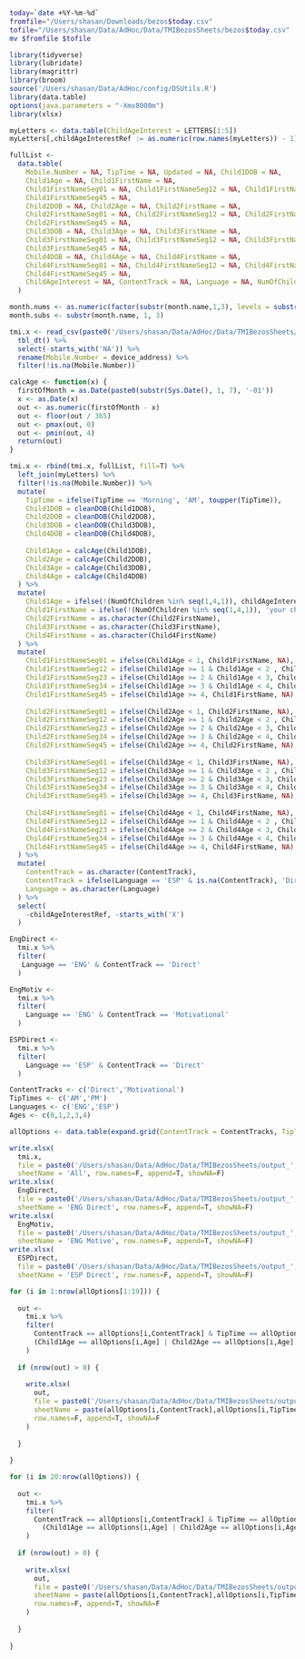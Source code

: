 ```bash
today=`date +%Y-%m-%d`
fromfile="/Users/shasan/Downloads/bezos$today.csv"
tofile="/Users/shasan/Data/AdHoc/Data/TMIBezosSheets/bezos$today.csv"
mv $fromfile $tofile
```


```r
library(tidyverse)
library(lubridate)
library(magrittr)
library(broom)
source('/Users/shasan/Data/AdHoc/config/DSUtils.R')
library(data.table)
options(java.parameters = "-Xmx8000m")
library(xlsx)

myLetters <- data.table(ChildAgeInterest = LETTERS[1:5])
myLetters[,childAgeInterestRef := as.numeric(row.names(myLetters)) - 1]

fullList <-
  data.table(
    Mobile.Number = NA, TipTime = NA, Updated = NA, Child1DOB = NA, 
    Child1Age = NA, Child1FirstName = NA,
    Child1FirstNameSeg01 = NA, Child1FirstNameSeg12 = NA, Child1FirstNameSeg23 = NA, Child1FirstNameSeg34 = NA,
    Child1FirstNameSeg45 = NA,
    Child2DOB = NA, Child2Age = NA,	Child2FirstName = NA,
    Child2FirstNameSeg01 = NA, Child2FirstNameSeg12 = NA, Child2FirstNameSeg23 = NA, Child2FirstNameSeg34 = NA,
    Child2FirstNameSeg45 = NA,
    Child3DOB = NA, Child3Age = NA, Child3FirstName = NA,
    Child3FirstNameSeg01 = NA, Child3FirstNameSeg12 = NA, Child3FirstNameSeg23 = NA, Child3FirstNameSeg34 = NA,
    Child3FirstNameSeg45 = NA,
    Child4DOB = NA, Child4Age = NA, Child4FirstName = NA,
    Child4FirstNameSeg01 = NA, Child4FirstNameSeg12 = NA, Child4FirstNameSeg23 = NA, Child4FirstNameSeg34 = NA,
    Child4FirstNameSeg45 = NA,
    ChildAgeInterest = NA, ContentTrack = NA, Language = NA, NumOfChildren = NA
  )

month.nums <- as.numeric(factor(substr(month.name,1,3), levels = substr(month.name,1,3)))
month.subs <- substr(month.name, 1, 3)

tmi.x <- read_csv(paste0('/Users/shasan/Data/AdHoc/Data/TMIBezosSheets/bezos',Sys.Date(),'.csv')) %>%
  tbl_dt() %>%
  select(-starts_with('NA')) %>%
  rename(Mobile.Number = device_address) %>%
  filter(!is.na(Mobile.Number)) 

calcAge <- function(x) {
  firstOfMonth = as.Date(paste0(substr(Sys.Date(), 1, 7), '-01'))
  x <- as.Date(x)
  out <- as.numeric(firstOfMonth - x)
  out <- floor(out / 365)
  out <- pmax(out, 0)
  out <- pmin(out, 4)
  return(out)
}

tmi.x <- rbind(tmi.x, fullList, fill=T) %>%
  left_join(myLetters) %>%
  filter(!is.na(Mobile.Number)) %>%
  mutate(
    TipTime = ifelse(TipTime == 'Morning', 'AM', toupper(TipTime)),
    Child1DOB = cleanDOB(Child1DOB),
    Child2DOB = cleanDOB(Child2DOB),
    Child3DOB = cleanDOB(Child3DOB),
    Child4DOB = cleanDOB(Child4DOB),
    
    Child1Age = calcAge(Child1DOB),
    Child2Age = calcAge(Child2DOB),
    Child3Age = calcAge(Child3DOB),
    Child4Age = calcAge(Child4DOB)
  ) %>%
  mutate(
    Child1Age = ifelse(!(NumOfChildren %in% seq(1,4,1)), childAgeInterestRef, Child1Age),
    Child1FirstName = ifelse(!(NumOfChildren %in% seq(1,4,1)), 'your child', as.character(Child1FirstName)),
    Child2FirstName = as.character(Child2FirstName),
    Child3FirstName = as.character(Child3FirstName),
    Child4FirstName = as.character(Child4FirstName)
  ) %>%
  mutate(
    Child1FirstNameSeg01 = ifelse(Child1Age < 1, Child1FirstName, NA),
    Child1FirstNameSeg12 = ifelse(Child1Age >= 1 & Child1Age < 2 , Child1FirstName, NA),
    Child1FirstNameSeg23 = ifelse(Child1Age >= 2 & Child1Age < 3, Child1FirstName, NA),
    Child1FirstNameSeg34 = ifelse(Child1Age >= 3 & Child1Age < 4, Child1FirstName, NA),
    Child1FirstNameSeg45 = ifelse(Child1Age >= 4, Child1FirstName, NA),
    
    Child2FirstNameSeg01 = ifelse(Child2Age < 1, Child2FirstName, NA),
    Child2FirstNameSeg12 = ifelse(Child2Age >= 1 & Child2Age < 2 , Child2FirstName, NA),
    Child2FirstNameSeg23 = ifelse(Child2Age >= 2 & Child2Age < 3, Child2FirstName, NA),
    Child2FirstNameSeg34 = ifelse(Child2Age >= 3 & Child2Age < 4, Child2FirstName, NA),
    Child2FirstNameSeg45 = ifelse(Child2Age >= 4, Child2FirstName, NA),
    
    Child3FirstNameSeg01 = ifelse(Child3Age < 1, Child3FirstName, NA),
    Child3FirstNameSeg12 = ifelse(Child3Age >= 1 & Child3Age < 2 , Child3FirstName, NA),
    Child3FirstNameSeg23 = ifelse(Child3Age >= 2 & Child3Age < 3, Child3FirstName, NA),
    Child3FirstNameSeg34 = ifelse(Child3Age >= 3 & Child3Age < 4, Child3FirstName, NA),
    Child3FirstNameSeg45 = ifelse(Child3Age >= 4, Child3FirstName, NA),
    
    Child4FirstNameSeg01 = ifelse(Child4Age < 1, Child4FirstName, NA),
    Child4FirstNameSeg12 = ifelse(Child4Age >= 1 & Child4Age < 2 , Child4FirstName, NA),
    Child4FirstNameSeg23 = ifelse(Child4Age >= 2 & Child4Age < 3, Child4FirstName, NA),
    Child4FirstNameSeg34 = ifelse(Child4Age >= 3 & Child4Age < 4, Child4FirstName, NA),
    Child4FirstNameSeg45 = ifelse(Child4Age >= 4, Child4FirstName, NA)
  ) %>%
  mutate(
    ContentTrack = as.character(ContentTrack),
    ContentTrack = ifelse(Language == 'ESP' & is.na(ContentTrack), 'Direct', ContentTrack),
    Language = as.character(Language)
  ) %>%
  select(
    -childAgeInterestRef, -starts_with('X')
  )

EngDirect <-
  tmi.x %>%
  filter(
   Language == 'ENG' & ContentTrack == 'Direct' 
  )

EngMotiv <-
  tmi.x %>%
  filter(
    Language == 'ENG' & ContentTrack == 'Motivational' 
  )

ESPDirect <-
  tmi.x %>%
  filter(
    Language == 'ESP' & ContentTrack == 'Direct' 
  )

ContentTracks <- c('Direct','Motivational')
TipTimes <- c('AM','PM')
Languages <- c('ENG','ESP')
Ages <- c(0,1,2,3,4)

allOptions <- data.table(expand.grid(ContentTrack = ContentTracks, TipTime = TipTimes, Language = Languages, Age = Ages))

write.xlsx(
  tmi.x, 
  file = paste0('/Users/shasan/Data/AdHoc/Data/TMIBezosSheets/output_',Sys.Date(),'a','.xlsx'), 
  sheetName = 'All', row.names=F, append=T, showNA=F)
write.xlsx(
  EngDirect, 
  file = paste0('/Users/shasan/Data/AdHoc/Data/TMIBezosSheets/output_',Sys.Date(),'a','.xlsx'), 
  sheetName = 'ENG Direct', row.names=F, append=T, showNA=F)
write.xlsx(
  EngMotiv, 
  file = paste0('/Users/shasan/Data/AdHoc/Data/TMIBezosSheets/output_',Sys.Date(),'a','.xlsx'), 
  sheetName = 'ENG Motive', row.names=F, append=T, showNA=F)
write.xlsx(
  ESPDirect, 
  file = paste0('/Users/shasan/Data/AdHoc/Data/TMIBezosSheets/output_',Sys.Date(),'a','.xlsx'), 
  sheetName = 'ESP Direct', row.names=F, append=T, showNA=F)

for (i in 1:nrow(allOptions[1:19])) {
  
  out <-
    tmi.x %>%
    filter(
      ContentTrack == allOptions[i,ContentTrack] & TipTime == allOptions[i,TipTime] & Language == allOptions[i,Language] &
      (Child1Age == allOptions[i,Age] | Child2Age == allOptions[i,Age] | Child3Age  == allOptions[i,Age] | Child4Age  == allOptions[i,Age])
    )
  
  if (nrow(out) > 0) {
    
    write.xlsx(
      out, 
      file = paste0('/Users/shasan/Data/AdHoc/Data/TMIBezosSheets/output_',Sys.Date(),'a','.xlsx'), 
      sheetName = paste(allOptions[i,ContentTrack],allOptions[i,TipTime],allOptions[i,Language], allOptions[i,Age], sep='_'), 
      row.names=F, append=T, showNA=F
    )
    
  }
  
}

for (i in 20:nrow(allOptions)) {
  
  out <-
    tmi.x %>%
    filter(
      ContentTrack == allOptions[i,ContentTrack] & TipTime == allOptions[i,TipTime] & Language == allOptions[i,Language] &
        (Child1Age == allOptions[i,Age] | Child2Age == allOptions[i,Age] | Child3Age  == allOptions[i,Age] | Child4Age  == allOptions[i,Age])
    )
  
  if (nrow(out) > 0) {
    
    write.xlsx(
      out, 
      file = paste0('/Users/shasan/Data/AdHoc/Data/TMIBezosSheets/output_',Sys.Date(),'b','.xlsx'), 
      sheetName = paste(allOptions[i,ContentTrack],allOptions[i,TipTime],allOptions[i,Language], allOptions[i,Age], sep='_'), 
      row.names=F, append=T, showNA=F
    )
    
  }
  
}
```
